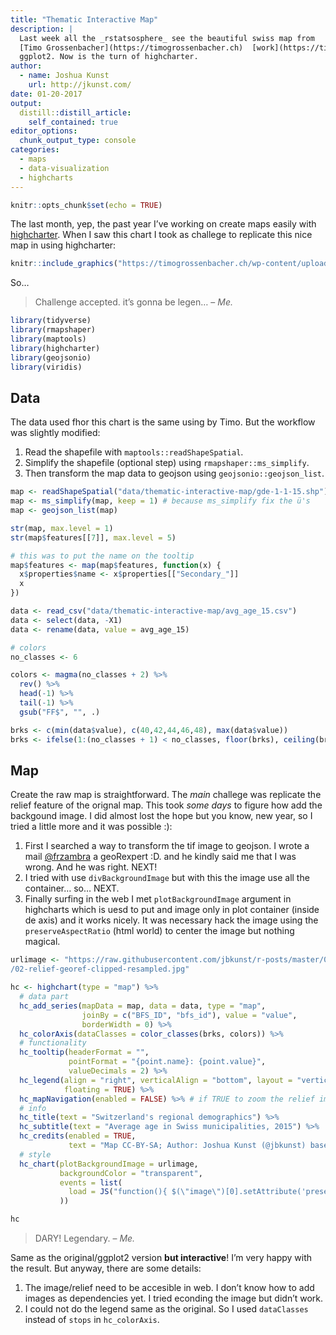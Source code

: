 ```yaml
---
title: "Thematic Interactive Map"
description: |
  Last week all the _rstatsosphere_ see the beautiful swiss map from 
  [Timo Grossenbacher](https://timogrossenbacher.ch)  [work](https://timogrossenbacher.ch/2016/12/beautiful-thematic-maps-with-ggplot2-only/) using 
  ggplot2. Now is the turn of highcharter.
author:
  - name: Joshua Kunst
    url: http://jkunst.com/
date: 01-20-2017
output:
  distill::distill_article:
    self_contained: true
editor_options: 
  chunk_output_type: console
categories: 
  - maps
  - data-visualization
  - highcharts    
---
```


```r
knitr::opts_chunk$set(echo = TRUE)
```

The last month, yep, the past year I've working on create maps
easily with [highcharter](http://jkunst.com/highcharter/).
When I saw this chart I took as  challege to replicate this nice
 map in using highcharter:

```r
knitr::include_graphics("https://timogrossenbacher.ch/wp-content/uploads/2016/12/tm-final-map-1-1.png")
```

So...

> Challenge accepted. it's gonna be legen...
> -- <cite>Me.</cite>

```r
library(tidyverse)
library(rmapshaper)
library(maptools)
library(highcharter)
library(geojsonio)
library(viridis)
```

## Data

The data used fhor this chart is the same using by Timo. But the workflow
was slightly modified:

1. Read the shapefile with `maptools::readShapeSpatial`.
2. Simplify the shapefile (optional step) using `rmapshaper::ms_simplify`.
3. Then transform the map data to geojson using `geojsonio::geojson_list`.


```r
map <- readShapeSpatial("data/thematic-interactive-map/gde-1-1-15.shp")
map <- ms_simplify(map, keep = 1) # because ms_simplify fix the ü's
map <- geojson_list(map)

str(map, max.level = 1)
str(map$features[[7]], max.level = 5)

# this was to put the name on the tooltip
map$features <- map(map$features, function(x) {
  x$properties$name <- x$properties[["Secondary_"]] 
  x
})

data <- read_csv("data/thematic-interactive-map/avg_age_15.csv")
data <- select(data, -X1)
data <- rename(data, value = avg_age_15)

# colors
no_classes <- 6

colors <- magma(no_classes + 2) %>% 
  rev() %>% 
  head(-1) %>% 
  tail(-1) %>% 
  gsub("FF$", "", .)

brks <- c(min(data$value), c(40,42,44,46,48), max(data$value))
brks <- ifelse(1:(no_classes + 1) < no_classes, floor(brks), ceiling(brks))
```

## Map

Create the raw map is straightforward. The _main_ challege was replicate the 
relief feature of the orignal map. This took _some days_ to figure
how add the backgound image. I did almost lost the hope but you know, new year,
so I tried a little more and it was possible :):

1. First I searched a way to transform the tif image to geojson. I wrote
a mail [@frzambra](https://twitter.com/frzambra) a geoRexpert :D. and
he kindly said me that I was wrong. And he was right. NEXT!
2. I tried with use `divBackgroundImage` but with this the image use all the
container... so... NEXT.
3. Finally surfing in the web I met `plotBackgroundImage` argument in highcharts
which is uesd to put and image only in plot container (inside de axis) and 
it works nicely. It was necessary hack the image using the `preserveAspectRatio`
(html world) to center the image but nothing magical. 

```r
urlimage <- "https://raw.githubusercontent.com/jbkunst/r-posts/master/061-beautiful-thematic-maps-with-ggplot2-highcharter-version
/02-relief-georef-clipped-resampled.jpg"

hc <- highchart(type = "map") %>% 
  # data part
  hc_add_series(mapData = map, data = data, type = "map",
                joinBy = c("BFS_ID", "bfs_id"), value = "value",
                borderWidth = 0) %>% 
  hc_colorAxis(dataClasses = color_classes(brks, colors)) %>% 
  # functionality
  hc_tooltip(headerFormat = "",
             pointFormat = "{point.name}: {point.value}",
             valueDecimals = 2) %>% 
  hc_legend(align = "right", verticalAlign = "bottom", layout = "vertical",
            floating = TRUE) %>%
  hc_mapNavigation(enabled = FALSE) %>% # if TRUE to zoom the relief image dont zoom.
  # info
  hc_title(text = "Switzerland's regional demographics") %>% 
  hc_subtitle(text = "Average age in Swiss municipalities, 2015") %>% 
  hc_credits(enabled = TRUE,
             text = "Map CC-BY-SA; Author: Joshua Kunst (@jbkunst) based mostly on Timo Grossenbacher (@grssnbchr) work, Geometries: ThemaKart, BFS; Data: BFS, 2016; Relief: swisstopo, 2016") %>% 
  # style
  hc_chart(plotBackgroundImage = urlimage,
           backgroundColor = "transparent",
           events = list(
             load = JS("function(){ $(\"image\")[0].setAttribute('preserveAspectRatio', 'xMidYMid') }")
           ))

hc
```


> DARY! Legendary.
> -- <cite>Me.</cite>

Same as the original/ggplot2 version **but interactive**! I'm very happy with the result.
But anyway, there are some details:

1. The image/relief need to be accesible in web. I don't know how
to add images as dependencies yet. I tried econding the image but didn't work.
2. I could not do the legend same as the original. So I used `dataClasses`
instead of `stops` in `hc_colorAxis`.
  